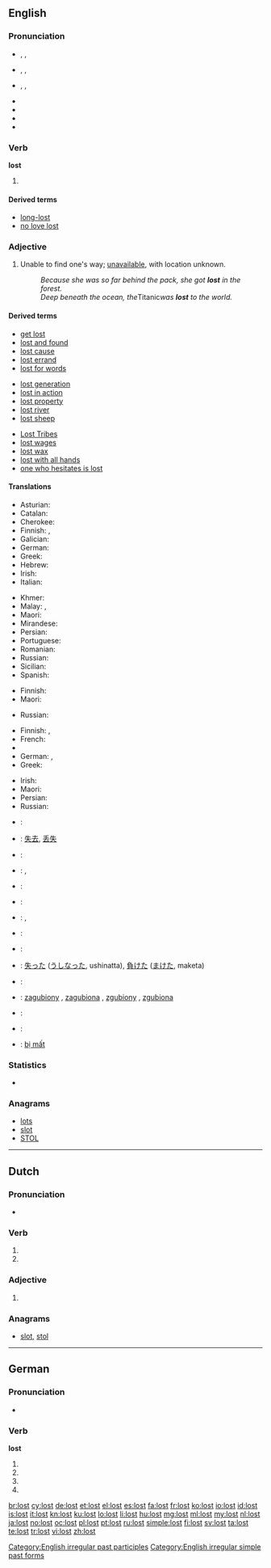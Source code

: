 {{also|łöst}}
==English==

===Pronunciation===
* {{a|UK}} {{enPR|lŏst}}, {{IPA|/lɒst/}}, {{X-SAMPA|/lQst/}}
* {{a|US}} {{enPR|lôst}}, {{IPA|/lɔst/}}, {{X-SAMPA|/lOst/}}
* {{a|cot-caught}} {{enPR|läst}}, {{IPA|/lɑst/}}, {{X-SAMPA|/lAst/}}
* {{audio|En-ca-lost.ogg|Audio (CA)}}
* {{audio|en-us-lost.ogg|Audio (US)}}
* {{audio|En-uk-lost.ogg|Audio (UK)}}
* {{rhymes|ɒst}}

===Verb===
'''lost'''

# {{en-past of|lose}}

====Derived terms====
* [[long-lost]]
* [[no love lost]]

===Adjective===
{{en-adj}}

# Unable to find one's way; [[unavailable]], with location unknown.
#: ''Because she was so far behind the pack, she got '''lost''' in the forest.''
#: ''Deep beneath the ocean, the ''Titanic'' was '''lost''' to the world.''

====Derived terms====
{{rel-top3|Terms derived from ''lost'' (adjective)}}
* [[get lost]]
* [[lost and found]]
* [[lost cause]]
* [[lost errand]]
* [[lost for words]]
{{rel-mid3}}
* [[lost generation]]
* [[lost in action]]
* [[lost property]]
* [[lost river]]
* [[lost sheep]]
{{rel-mid3}}
* [[Lost Tribes]]
* [[lost wages]]
* [[lost wax]]
* [[lost with all hands]]
* [[one who hesitates is lost]]
{{rel-bottom}}

====Translations====
{{trans-top|unable to find one's way}}
* Asturian: {{t-|ast|perdíu}}
* Catalan: {{t-|ca|perdut}}
* Cherokee: {{t-|chr|ᎤᎴᎾᎯᏛ|tr=ulenahidv|sc=Cher}}
* Finnish: {{t-|fi|eksynyt}}, {{t-|fi|eksyksissä}}
* Galician: {{t-|gl|perdido}}
* German: {{t-|de|verirrt}}
* Greek: {{t+|el|χαμένος|tr=chaménos}}
* Hebrew: {{t+|he|אבוד|m|tr=a'vud|sc=Hebr}}
* Irish: {{t-|ga|ar strae}}
* Italian: {{t+|it|perso}}
{{trans-mid}}
* Khmer: {{t+|km|វង្វេង|tr=vʊəngveing|sc=Khmr}}
* Malay: {{t-|ms|sesat}}, {{t-|ms|hilang}}
* Maori: {{t-|mi|ngaro}}
* Mirandese: {{tø|mwl|perdidoso}}
* Persian: {{t+|fa|مفقود|tr=mafqud|sc=fa-Arab}}
* Portuguese: {{t+|pt|perdido}}
* Romanian: {{t-|ro|pierdut}}
* Russian: {{t+|ru|заблудиться|tr=zabludívšijsja|alt=заблудившийся|sc=Cyrl}}
* Sicilian: {{t+|scn|pirdutu}}
* Spanish: {{t+|es|perdido}}
{{trans-bottom}}

{{trans-top|unavailable}}
* Finnish: {{t-|fi|poissa}}
* Maori: {{t-|mi|ngaro}}
{{trans-mid}}
* Russian: {{t+|ru|недоступный|tr=nedostúpnyj|sc=Cyrl}}
{{trans-bottom}}

{{trans-top|with location unknown}}
* Finnish: {{t-|fi|kadonnut}}, {{t-|fi|kadoksissa}}
* French: {{t+|fr|perdu}}
* {{trreq|Georgian}}
* German: {{t+|de|verschollen}}, {{t+|de|verloren}}
* Greek: {{t+|el|χαμένος|tr=chaménos}}
{{trans-mid}}
* Irish: {{t-|ga|caillte}}
* Maori: {{t-|mi|ngaro}}
* Persian: {{t+|fa|مفقود|tr=mafqud|sc=fa-Arab}}
* Russian: {{t+|ru|потерянный|tr=potérjannyj|sc=Cyrl}}
{{trans-bottom}}

{{checktrans-top}}
* {{ttbc|hy}}: {{t-|hy|կորած|tr=koraç}}
* {{ttbc|cmn}}: [[失去]], [[丢失]]
* {{ttbc|da}}: {{t-|da|tabt}}
* {{ttbc|nl}}: {{t+|nl|verloren}}, {{t+|nl|verdwaald}}
* {{ttbc|fr}}: {{t+|fr|perdu}}
* {{ttbc|de}}: {{t+|de|verloren}}
* {{ttbc|id}}: {{t+|id|hilang|alt=kehilangan}}, {{t+|id|kalah}}
* {{ttbc|ga}}: {{t-|ga|caillte}}
{{trans-mid}}
* {{ttbc|it}}: {{t+|it|perso}}
* {{ttbc|ja}}: [[失った]] ([[うしなった]], ushinatta), [[負けた]] ([[まけた]], maketa)
* {{ttbc|ko}}: {{t-|ko|잃었다|tr=yi-reot-da|sc=Hang}}
* {{ttbc|pl}}: [[zagubiony]] {{m}} , [[zagubiona]] {{m}}, [[zgubiony]] {{m}}, [[zgubiona]] {{f}}
* {{ttbc|ro}}: {{t-|ro|pierdut}}
* {{ttbc|gd}}: {{t-|gd|caillte}}
* {{ttbc|vi}}: [[bị mất]]
{{trans-bottom}}

===Statistics===
* {{rank|friends|forth|fire|379|lost|human|kept|business}}

===Anagrams===
* [[lots#English|lots]]
* [[slot#English|slot]]
* [[STOL#English|STOL]]

[[Category:English irregular past participles]]
[[Category:English irregular simple past forms]]

----

==Dutch==

===Pronunciation===
* {{rhymes|ɔst|lang=nl}}

===Verb===
{{head|nl}}

# {{nl-verb-form|p=23|n=sg|t=pres|m=ind|lossen}}
# {{nl-verb-form|n=pl|m=imp|lossen}}

===Adjective===
{{nl-adj-sup}}

# {{nl-adj form of|d=sup|los}}

===Anagrams===
* [[slot#Dutch|slot]], [[stol#Dutch|stol]]

----

==German==

===Pronunciation===
* {{IPA|/loːst/|lang=de}}

===Verb===
'''lost'''

# {{de-verb form of|losen|2|s|g}}
# {{de-verb form of|losen|3|s|g}}
# {{de-verb form of|losen|2|p|g}}
# {{de-verb form of|losen|i|p}}

[[br:lost]]
[[cy:lost]]
[[de:lost]]
[[et:lost]]
[[el:lost]]
[[es:lost]]
[[fa:lost]]
[[fr:lost]]
[[ko:lost]]
[[io:lost]]
[[id:lost]]
[[is:lost]]
[[it:lost]]
[[kn:lost]]
[[ku:lost]]
[[lo:lost]]
[[li:lost]]
[[hu:lost]]
[[mg:lost]]
[[ml:lost]]
[[my:lost]]
[[nl:lost]]
[[ja:lost]]
[[no:lost]]
[[oc:lost]]
[[pl:lost]]
[[pt:lost]]
[[ru:lost]]
[[simple:lost]]
[[fi:lost]]
[[sv:lost]]
[[ta:lost]]
[[te:lost]]
[[tr:lost]]
[[vi:lost]]
[[zh:lost]]